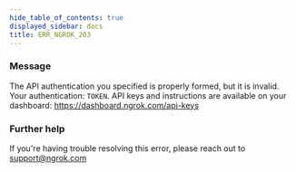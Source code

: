 ```yaml
---
hide_table_of_contents: true
displayed_sidebar: docs
title: ERR_NGROK_203
---
```




### Message

The API authentication you specified is properly formed, but it is invalid. Your authentication: `TOKEN`. API keys and instructions are available on your dashboard: https://dashboard.ngrok.com/api-keys

<ErrorDetails error="err_ngrok_203" />

### Further help

If you're having trouble resolving this error, please reach out to [support@ngrok.com](mailto:support@ngrok.com?subject=Help%20with%20ERR_NGROK_203)
